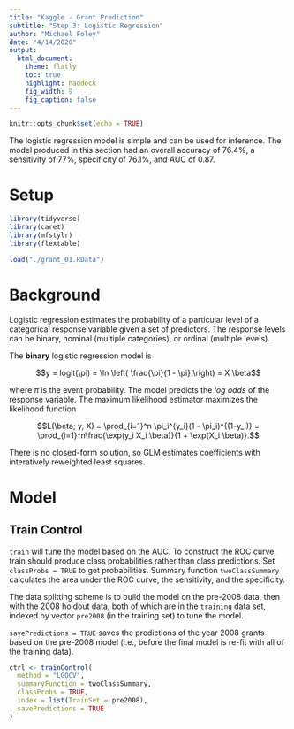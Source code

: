```yaml
---
title: "Kaggle - Grant Prediction"
subtitle: "Step 3: Logistic Regression"
author: "Michael Foley"
date: "4/14/2020"
output: 
  html_document:
    theme: flatly
    toc: true
    highlight: haddock
    fig_width: 9
    fig_caption: false
---
```


```r
knitr::opts_chunk$set(echo = TRUE)
```


The logistic regression model is simple and can be used for inference.  The model produced in this section had an overall accuracy of 76.4%, a sensitivity of 77%, specificity  of 76.1%, and AUC of 0.87.

# Setup

```r
library(tidyverse)
library(caret)
library(mfstylr)
library(flextable)
```

```r
load("./grant_01.RData")
```


# Background


Logistic regression estimates the probability of a particular level of a categorical response variable given a set of predictors. The response levels can be binary, nominal (multiple categories), or ordinal (multiple levels).  

The **binary** logistic regression model is

$$y = logit(\pi) = \ln \left( \frac{\pi}{1 - \pi} \right) = X \beta$$

where $\pi$ is the event probability. The model predicts the *log odds* of the response variable.  The maximum likelihood estimator maximizes the likelihood function

$$L(\beta; y, X) = \prod_{i=1}^n \pi_i^{y_i}(1 - \pi_i)^{(1-y_i)} = \prod_{i=1}^n\frac{\exp(y_i X_i \beta)}{1 + \exp(X_i \beta)}.$$

There is no closed-form solution, so GLM estimates coefficients with interatively reweighted least squares.  

# Model

## Train Control

`train` will tune the model based on the AUC.  To construct the ROC curve, train should produce class probabilities rather than class predictions.  Set `classProbs = TRUE` to get probabilities.  Summary function `twoClassSummary` calculates the  area under the ROC curve, the sensitivity, and the specificity.

The data splitting scheme is to build the model on the pre-2008 data, then with the 2008 holdout data, both of which are in the `training` data set, indexed by vector `pre2008` (in the training set) to tune the model.

`savePredictions = TRUE` saves the predictions of the year 2008 grants based on the pre-2008 model (i.e., before the final model is re-fit with all of the training data).

```r
ctrl <- trainControl(
  method = "LGOCV",  
  summaryFunction = twoClassSummary,  
  classProbs = TRUE,
  index = list(TrainSet = pre2008),  
  savePredictions = TRUE
) 
```

